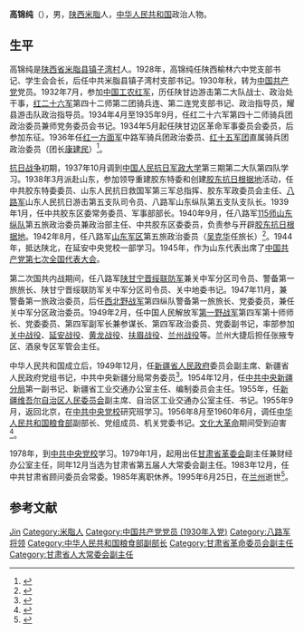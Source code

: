 '''高锦纯'''（{{bd|1912年||1995年|6月25日|catIdx=}}），男，[[陕西|陕西]][[米脂|米脂]]人，[[中华人民共和国|中华人民共和国]]政治人物。

== 生平 ==
高锦纯是[[陕西省|陕西省]][[米脂县|米脂县]][[镇子湾村|镇子湾村]]人。1928年，高锦纯任陕西榆林六中党支部书记、学生会会长，后任中共米脂县镇子湾村支部书记。1930年秋，转为[[中国共产党|中国共产党]]党员。1932年7月，参加[[中国工农红军|中国工农红军]]，历任陕甘边游击第二大队战士、政治处干事，[[红二十六军|红二十六军]]第四十二师第二团骑兵连、第二连党支部书记、政治指导员，耀县游击队政治指导员。1934年4月至1935年9月，任红二十六军第四十二师骑兵团政治委员兼师党务委员会书记。1934年5月起任陕甘边区革命军事委员会委员，后参加东征。1936年任[[红一方面军|红一方面军]]中路军骑兵团政治委员、[[红十五军团|红十五军团]]直属骑兵团政治委员（团长[[康建民|康建民]]）<ref>{{Cite book|title=细说毛泽东纪念章上的历史故事|last=[[张爱生|张爱生]]编著|first=|publisher=[[中央文献出版社|中央文献出版社]]|year=2007.12|isbn=7-5073-2397-8|location=北京|pages=161}}</ref>。

[[抗日战争|抗日战争]]初期，1937年10月调到[[中国人民抗日军政大学|中国人民抗日军政大学]]第三期第二大队第四队学习。1938年3月派赴山东，参加领导重建胶东特委和创建[[胶东抗日根据地|胶东抗日根据地]]活动，任中共胶东特委委员、山东人民抗日救国军第三军总指挥、胶东军政委员会主任、[[八路军|八路军]]山东人民抗日游击第五支队司令员、八路军山东纵队第五支队支队长。1939年1月，任中共胶东区委常务委员、军事部部长。1940年9月，任八路军[[115师|115师]][[八路軍山東縱隊|山东纵队]]第五旅政治委员兼政治部主任、中共胶东区委委员，负责参与开辟[[胶东抗日根据地|胶东抗日根据地]]。1942年8月，任八路军[[山东军区|山东军区]]第五旅政治委员（[[吴克华|吴克华]]任旅长）<ref>{{Cite book|title=中华人民共和国职官志 增订本 第2版|last=[[何虎生|何虎生]]，[[李耀东|李耀东]]，[[向常福|向常福]]主编|first=|publisher=[[中国社会出版社|中国社会出版社]]|year=1996.07|isbn=7-80088-393-0|location=北京|pages=524}}</ref>。1944年，抵达陕北，在延安中央党校一部学习。1945年，作为山东代表出席了[[中国共产党第七次全国代表大会|中国共产党第七次全国代表大会]]。

第二次国共内战期间，任八路军[[陕甘宁晋绥联防军|陕甘宁晋绥联防军]]兼关中军分区司令员、警备第一旅旅长、陕甘宁晋绥联防军关中军分区司令员、关中地委书记。1947年11月，兼警备第一旅政治委员，后任[[西北野战军|西北野战军]]第四纵队警备第一旅旅长、党委委员，兼任关中军分区政治委员。1949年2月，任中国人民解放军[[第一野战军|第一野战军]]第四军第十师师长、党委委员、第四军副军长兼参谋长、第四军政治委员、党委副书记，率部参加[[关中战役|关中战役]]、[[延安战役|延安战役]]、[[黄龙战役|黄龙战役]]、[[扶眉战役|扶眉战役]]、[[兰州战役|兰州战役]]等。兰州大捷后担任张掖专区、酒泉专区军管会主任。

中华人民共和国成立后，1949年12月，任[[新疆省人民政府|新疆省人民政府]]委员会副主席、新疆省人民政府党组书记，中共中央新疆分局常务委员<ref>{{Cite book|title=席卷西北|url=https://archive.org/details/isbn_9787802042711|last=袁俊宏，袁志刚著|first=|publisher=[[长征出版社|长征出版社]]|year=2007.04|isbn=7-80204-271-2|location=北京|pages=[https://archive.org/details/isbn_9787802042711/page/276 276]}}</ref>。1954年12月，任[[中共中央新疆分局|中共中央新疆分局]]第一副书记、新疆省工业交通办公室主任、编制委员会主任。1955年，任[[新疆维吾尔自治区人民委员会|新疆维吾尔自治区人民委员会]]副主席、自治区工业交通办公室主任、书记。1955年9月，返回北京，在[[中共中央党校|中共中央党校]]研究班学习。1956年8月至1960年6月，调任[[中华人民共和国粮食部|中华人民共和国粮食部]]副部长、党组成员、机关党委书记。[[文化大革命|文化大革命]]期间受到迫害<ref>{{Cite web |url=http://xj.xinhuanet.com/zt/fubei/gjc/index.html |title=高锦纯 |accessdate=2011-04-25 |archive-date=2012-01-20 |archive-url=https://web.archive.org/web/20120120224953/http://xj.xinhuanet.com/zt/fubei/gjc/index.html |dead-url=no }}</ref>。

1978年，到[[中共中央党校|中共中央党校]]学习。1979年1月，起用出任[[甘肃省革命委员会|甘肃省革委会]]副主任兼财经办公室主任，同年12月当选为甘肃省第五届人大常委会副主任。1983年12月，任中共甘肃省顾问委员会常委。1985年离职休养。1995年6月25日，在[[兰州|兰州]]逝世<ref>{{Cite book|title=陕西省志 军事志 1991-2005 第11卷|last=《陕西省志.军事志》编纂委员会编|first=|publisher=[[三秦出版社|三秦出版社]]|year=2010.10|isbn=|location=西安|pages=866-867}}</ref>。

== 参考文献 ==
{{reflist}}

{{Authority control}}
{{DEFAULTSORT:Gao高}}
[[Category:高姓|Jin]]
[[Category:米脂人|Category:米脂人]]
[[Category:中国共产党党员_(1930年入党)|Category:中国共产党党员 (1930年入党)]]
[[Category:八路军将领|Category:八路军将领]]
[[Category:中华人民共和国粮食部副部长|Category:中华人民共和国粮食部副部长]]
[[Category:甘肃省革命委员会副主任|Category:甘肃省革命委员会副主任]]
[[Category:甘肃省人大常委会副主任|Category:甘肃省人大常委会副主任]]